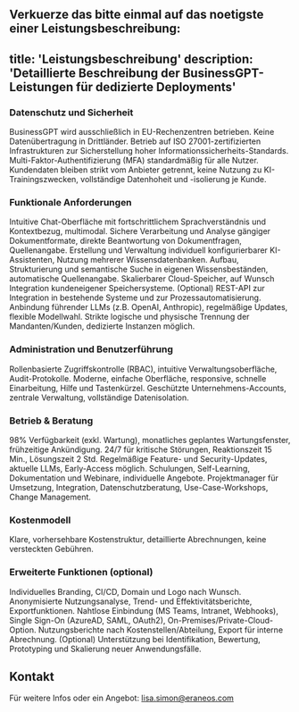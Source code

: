 Verkuerze das bitte einmal auf das noetigste einer Leistungsbeschreibung:
---
title: 'Leistungsbeschreibung'
description: 'Detaillierte Beschreibung der BusinessGPT-Leistungen für dedizierte Deployments'
---

### Datenschutz und Sicherheit

<AccordionGroup>

  <Accordion title="Hosting-Standort">
    BusinessGPT wird ausschließlich in EU-Rechenzentren betrieben. Keine Datenübertragung in Drittländer.
  </Accordion>

  <Accordion title="ISO-27001-Zertifizierung">
    Betrieb auf ISO 27001-zertifizierten Infrastrukturen zur Sicherstellung hoher Informationssicherheits-Standards.
  </Accordion>

  <Accordion title="Multi-Faktor-Authentifizierung">
    Multi-Faktor-Authentifizierung (MFA) standardmäßig für alle Nutzer.
  </Accordion>

  <Accordion title="Datenhoheit">
    Kundendaten bleiben strikt vom Anbieter getrennt, keine Nutzung zu KI-Trainingszwecken, vollständige Datenhoheit und -isolierung je Kunde.
  </Accordion>
</AccordionGroup>


### Funktionale Anforderungen

<AccordionGroup>
  <Accordion title="GenAI Chat">
    Intuitive Chat-Oberfläche mit fortschrittlichem Sprachverständnis und Kontextbezug, multimodal.
  </Accordion>

  <Accordion title="Dokumentenverarbeitung">
    Sichere Verarbeitung und Analyse gängiger Dokumentformate, direkte Beantwortung von Dokumentfragen, Quellenangabe.
  </Accordion>

  <Accordion title="Spezial-GPTs / Assistenten">
    Erstellung und Verwaltung individuell konfigurierbarer KI-Assistenten, Nutzung mehrerer Wissensdatenbanken.
  </Accordion>

  <Accordion title="Wissensdatenbanken (RAG)">
    Aufbau, Strukturierung und semantische Suche in eigenen Wissensbeständen, automatische Quellenangabe.
  </Accordion>

  <Accordion title="Speicherplatzmanagement">
    Skalierbarer Cloud-Speicher, auf Wunsch Integration kundeneigener Speichersysteme.
  </Accordion>

  <Accordion title="API-Schnittstellen">
    (Optional) REST-API zur Integration in bestehende Systeme und zur Prozessautomatisierung.
  </Accordion>

  <Accordion title="LLM-Auswahl">
    Anbindung führender LLMs (z.B. OpenAI, Anthropic), regelmäßige Updates, flexible Modellwahl.
  </Accordion>

  <Accordion title="Mandantenfähigkeit">
    Strikte logische und physische Trennung der Mandanten/Kunden, dedizierte Instanzen möglich.
  </Accordion>
</AccordionGroup>


### Administration und Benutzerführung

<AccordionGroup>
  <Accordion title="Administration & Rechteverwaltung">
    Rollenbasierte Zugriffskontrolle (RBAC), intuitive Verwaltungsoberfläche, Audit-Protokolle.
  </Accordion>

  <Accordion title="Benutzeroberfläche">
    Moderne, einfache Oberfläche, responsive, schnelle Einarbeitung, Hilfe und Tastenkürzel.
  </Accordion>

  <Accordion title="Business-Account">
    Geschützte Unternehmens-Accounts, zentrale Verwaltung, vollständige Datenisolation.
  </Accordion>
</AccordionGroup>


### Betrieb & Beratung

<AccordionGroup>
  <Accordion title="System-Verfügbarkeit">
    98% Verfügbarkeit (exkl. Wartung), monatliches geplantes Wartungsfenster, frühzeitige Ankündigung.
  </Accordion>

  <Accordion title="Support">
    24/7 für kritische Störungen, Reaktionszeit 15 Min., Lösungszeit 2 Std.
  </Accordion>

  <Accordion title="Updates & Entwicklung">
    Regelmäßige Feature- und Security-Updates, aktuelle LLMs, Early-Access möglich.
  </Accordion>

  <Accordion title="Onboarding & Schulung">
    Schulungen, Self-Learning, Dokumentation und Webinare, individuelle Angebote.
  </Accordion>

  <Accordion title="Projektbegleitung & Beratung">
    Projektmanager für Umsetzung, Integration, Datenschutzberatung, Use-Case-Workshops, Change Management.
  </Accordion>
</AccordionGroup>


### Kostenmodell

<AccordionGroup>
  <Accordion title="Kostentransparenz">
    Klare, vorhersehbare Kostenstruktur, detaillierte Abrechnungen, keine versteckten Gebühren.
  </Accordion>
</AccordionGroup>


### Erweiterte Funktionen (optional)

<AccordionGroup>
  <Accordion title="White-Label-Lösung">
    Individuelles Branding, CI/CD, Domain und Logo nach Wunsch.
  </Accordion>

  <Accordion title="Analytics-Funktion">
    Anonymisierte Nutzungsanalyse, Trend- und Effektivitätsberichte, Exportfunktionen.
  </Accordion>

  <Accordion title="System-Integration/SSO">
    Nahtlose Einbindung (MS Teams, Intranet, Webhooks), Single Sign-On (AzureAD, SAML, OAuth2), On-Premises/Private-Cloud-Option.
  </Accordion>

  <Accordion title="Interne Kostenverrechnung">
    Nutzungsberichte nach Kostenstellen/Abteilung, Export für interne Abrechnung.
  </Accordion>

  <Accordion title="Use-Case-Entwicklung">
    (Optional) Unterstützung bei Identifikation, Bewertung, Prototyping und Skalierung neuer Anwendungsfälle.
  </Accordion>
</AccordionGroup>


## Kontakt

Für weitere Infos oder ein Angebot: lisa.simon@eraneos.com